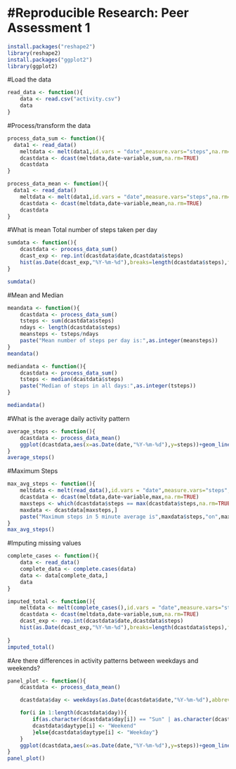 #Reproducible Research: Peer Assessment 1
=========================================
```{r}
install.packages("reshape2")
library(reshape2)
install.packages("ggplot2")
library(ggplot2)
```
#Load the data
```{r}
read_data <- function(){
	data <- read.csv("activity.csv")
	data
}
```
#Process/transform the data
```{r}
process_data_sum <- function(){
  data1 <- read_data()
	meltdata <- melt(data1,id.vars = "date",measure.vars="steps",na.rm=TRUE,value.name="STEPS")
	dcastdata <- dcast(meltdata,date~variable,sum,na.rm=TRUE)
	dcastdata
}

process_data_mean <- function(){
  data1 <- read_data()
	meltdata <- melt(data1,id.vars = "date",measure.vars="steps",na.rm=TRUE,value.name="STEPS")
	dcastdata <- dcast(meltdata,date~variable,mean,na.rm=TRUE)
	dcastdata
}
```
#What is mean Total number of steps taken per day
```{r}
sumdata <- function(){
	dcastdata <- process_data_sum()
	dcast_exp <- rep.int(dcastdata$date,dcastdata$steps)
	hist(as.Date(dcast_exp,"%Y-%m-%d"),breaks=length(dcastdata$steps),freq=TRUE,main="Total number of steps each day",xlab="Day",ylab="Number of Steps",col="blue")
}

sumdata()
```
#Mean and Median

```{r}
meandata <- function(){
	dcastdata <- process_data_sum()
	tsteps <- sum(dcastdata$steps)
	ndays <- length(dcastdata$steps)
	meansteps <- tsteps/ndays
	paste("Mean number of steps per day is:",as.integer(meansteps))
}
meandata()

mediandata <- function(){
	dcastdata <- process_data_sum()
	tsteps <- median(dcastdata$steps)
	paste("Median of steps in all days:",as.integer(tsteps))
}

mediandata()
```
#What is the average daily activity pattern
```{r}
average_steps <- function(){
	dcastdata <- process_data_mean()
	ggplot(dcastdata,aes(x=as.Date(date,"%Y-%m-%d"),y=steps))+geom_line()+labs(title="Average Steps Taken Every 5 Minutes Each Day")+labs(y="Average Steps")+labs(x="Day")
}
average_steps()
```

#Maximum Steps
```{r}
max_avg_steps <- function(){
	meltdata <- melt(read_data(),id.vars = "date",measure.vars="steps",na.rm=TRUE,value.name="STEPS")
	dcastdata <- dcast(meltdata,date~variable,max,na.rm=TRUE)
	maxsteps <- which(dcastdata$steps == max(dcastdata$steps,na.rm=TRUE))
	maxdata <- dcastdata[maxsteps,]
	paste("Maximum steps in 5 minute average is",maxdata$steps,"on",maxdata$date)
}
max_avg_steps()
```
#Imputing missing values
```{r}
complete_cases <- function(){
	data <- read_data()
	complete_data <- complete.cases(data)
	data <- data[complete_data,]
	data
}

imputed_total <- function(){
	meltdata <- melt(complete_cases(),id.vars = "date",measure.vars="steps",na.rm=TRUE,value.name="STEPS")
	dcastdata <- dcast(meltdata,date~variable,sum,na.rm=TRUE)
	dcast_exp <- rep.int(dcastdata$date,dcastdata$steps)
	hist(as.Date(dcast_exp,"%Y-%m-%d"),breaks=length(dcastdata$steps),freq=TRUE,main="Total number of steps each day after removing missing data",xlab="Day",ylab="Number of Steps",col="red")
	
}
imputed_total()
```

#Are there differences in activity patterns between weekdays and weekends?
```{r}
panel_plot <- function(){
	dcastdata <- process_data_mean()

	dcastdata$day <- weekdays(as.Date(dcastdata$date,"%Y-%m-%d"),abbreviate=TRUE)

	for(i in 1:length(dcastdata$day)){
		if(as.character(dcastdata$day[i]) == "Sun" | as.character(dcastdata$day[i]) == "Sat"){
		dcastdata$daytype[i] <- "Weekend"
		}else{dcastdata$daytype[i] <- "Weekday"}
	}
	ggplot(dcastdata,aes(x=as.Date(date,"%Y-%m-%d"),y=steps))+geom_line()+labs(title="Average Steps Taken Every 5 Minutes Each Day")+labs(y="Average Steps")+labs(x="Day")+facet_wrap(.~daytype,nrow=2)
}
panel_plot()
```






